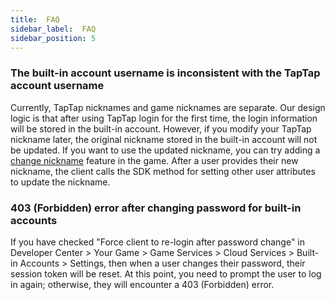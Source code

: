 ```yaml
---
title:  FAQ
sidebar_label:  FAQ
sidebar_position: 5
---
```


### The built-in account username is inconsistent with the TapTap account username

Currently, TapTap nicknames and game nicknames are separate. Our design logic is that after using TapTap login for the first time, the login information will be stored in the built-in account. However, if you modify your TapTap nickname later, the original nickname stored in the built-in account will not be updated. If you want to use the updated nickname, you can try adding a [change nickname](/v3/sdk/authentication/guide/#setting-other-user-properties) feature in the game. After a user provides their new nickname, the client calls the SDK method for setting other user attributes to update the nickname.

### 403 (Forbidden) error after changing password for built-in accounts

If you have checked "Force client to re-login after password change" in Developer Center > Your Game > Game Services > Cloud Services > Built-in Accounts > Settings, then when a user changes their password, their session token will be reset. At this point, you need to prompt the user to log in again; otherwise, they will encounter a 403 (Forbidden) error.